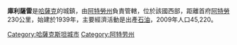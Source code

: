 '''庫利薩雷'''是[[哈薩克|哈薩克]]的城鎮，由[[阿特勞州|阿特勞州]]負責管轄，位於該國西部，距離首府[[阿特勞|阿特勞]]230公里，始建於1939年，主要經濟活動是出產[[石油|石油]]，2009年人口45,220。

{{Kazakhstan-geo-stub}}
{{DEFAULTSORT: Kulsary}}
[[Category:哈薩克斯坦城市|Category:哈薩克斯坦城市]]
[[Category:阿特劳州|Category:阿特劳州]]